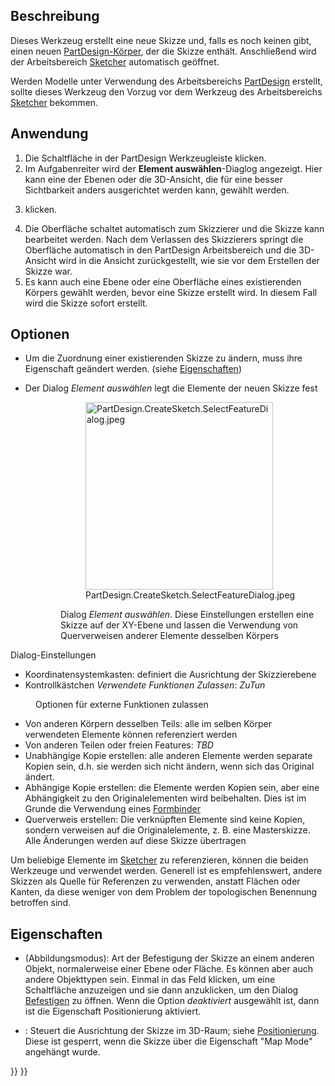 <languages/>

{{Docnav/de
|[[PartDesign_Body/de|Körper]]
|[[PartDesign_ShapeBinder/de|Formbinder]]
|[[PartDesign_Workbench/de|PartDesign]]
|IconL=PartDesign_Body.svg
|IconR=PartDesign_ShapeBinder.svg
|IconC=Workbench_PartDesign.svg
}}

{{GuiCommand/de
|Name=PartDesign NewSketch
|Name/de=PartDesign NeueSkizze
|MenuLocation=Skizze → Skizze erstellen
|Workbenches=[[PartDesign_Workbench/de|PartDesign]]
|Version=0.17
|SeeAlso=[[Sketcher_NewSketch/de|Sketcher NeueSkizze]]
}}

<span id="Description"></span>
==Beschreibung==

Dieses Werkzeug erstellt eine neue Skizze und, falls es noch keinen gibt, einen neuen [[PartDesign_Body/de|PartDesign-Körper]], der die Skizze enthält. Anschließend wird der Arbeitsbereich [[Sketcher_Workbench/de|Sketcher]] automatisch geöffnet.

Werden Modelle unter Verwendung des Arbeitsbereichs [[PartDesign_Workbench/de|PartDesign]] erstellt, sollte dieses Werkzeug den Vorzug vor dem Werkzeug {{Button|[[File:Sketcher_NewSketch.svg|16px]][[Sketcher_NewSketch/de|Sketcher NeueSkizze]]}} des Arbeitsbereichs [[Sketcher_Workbench/de|Sketcher]] bekommen.

<span id="Usage"></span>
==Anwendung==

# Die {{Button|[[File:PartDesign_NewSketch.svg|24px]]}} Schaltfläche in der PartDesign Werkzeugleiste klicken.
# Im Aufgabenreiter wird der '''Element auswählen'''-Diaglog angezeigt. Hier kann eine der Ebenen oder die 3D-Ansicht, die für eine besser Sichtbarkeit anders ausgerichtet werden kann, gewählt werden.
# {{Button|OK}} klicken.
# Die Oberfläche schaltet automatisch zum Skizzierer und die Skizze kann bearbeitet werden. Nach dem Verlassen des Skizzierers springt die Oberfläche automatisch in den PartDesign Arbeitsbereich und die 3D-Ansicht wird in die Ansicht zurückgestellt, wie sie vor dem Erstellen der Skizze war.
# Es kann auch eine Ebene oder eine Oberfläche eines existierenden Körpers gewählt werden, bevor eine Skizze erstellt wird. In diesem Fall wird die Skizze sofort erstellt.

<span id="Options"></span>
==Optionen==

* Um die Zuordnung einer existierenden Skizze zu ändern, muss ihre Eigenschaft {{Emphasis|Map Mode}} geändert werden. (siehe [[#Eigenschaften|Eigenschaften]])

* Der Dialog ''Element auswählen'' legt die Elemente der neuen Skizze fest
::[[File:PartDesign.CreateSketch.SelectFeatureDialog.jpeg|300px]]
:: Dialog ''Element auswählen''. Diese Einstellungen erstellen eine Skizze auf der XY-Ebene und lassen die Verwendung von Querverweisen anderer Elemente desselben Körpers

Dialog-Einstellungen
* Koordinatensystemkasten: definiert die Ausrichtung der Skizzierebene
* Kontrollkästchen ''Verwendete Funktionen Zulassen'': ''ZuTun''
: Optionen für externe Funktionen zulassen
* Von anderen Körpern desselben Teils: alle im selben Körper verwendeten Elemente können referenziert werden
* Von anderen Teilen oder freien Features: ''TBD''
* Unabhängige Kopie erstellen: alle anderen Elemente werden separate Kopien sein, d.h. sie werden sich nicht ändern, wenn sich das Original ändert.
* Abhängige Kopie erstellen: die Elemente werden Kopien sein, aber eine Abhängigkeit zu den Originalelementen wird beibehalten. Dies ist im Grunde die Verwendung eines [[PartDesign ShapeBinder/de|Formbinder]]
* Querverweis erstellen: Die verknüpften Elemente sind keine Kopien, sondern verweisen auf die Originalelemente, z. B. eine Masterskizze. Alle Änderungen werden auf diese Skizze übertragen 

Um beliebige Elemente im [[Sketcher_Workbench/de|Sketcher]] zu referenzieren, können die beiden Werkzeuge {{Button|[[Image:Sketcher_External.svg|16px]] [[Sketcher_External/de|ExterneGeometrie]]}} und {{Button|[[File:Sketcher_CarbonCopy.svg|16px]] [[Sketcher_CarbonCopy/de|Pause]]}} verwendet werden. Generell ist es empfehlenswert, andere Skizzen als Quelle für Referenzen zu verwenden, anstatt Flächen oder Kanten, da diese weniger von dem Problem der topologischen Benennung betroffen sind.

<span id="Properties"></span>
==Eigenschaften==

* {{PropertyData/de|Map Mode}} (Abbildungsmodus): Art der Befestigung der Skizze an einem anderen Objekt, normalerweise einer Ebene oder Fläche. Es können aber auch andere Objekttypen sein. Einmal in das Feld klicken, um eine Schaltfläche {{Button|...}} anzuzeigen und sie dann anzuklicken, um den Dialog [[Part_EditAttachment/de|Befestigen]] zu öffnen. Wenn die Option ''deaktiviert'' ausgewählt ist, dann ist die Eigenschaft Positionierung aktiviert.
* {{PropertyData/de|Positonierung}}: Steuert die Ausrichtung der Skizze im 3D-Raum; siehe [[Std_ Placement/de|Positionierung]]. Diese ist gesperrt, wenn die Skizze über die Eigenschaft "Map Mode" angehängt wurde. 


{{Docnav/de
|[[PartDesign_Body/de|Körper]]
|[[PartDesign_ShapeBinder/de|Formbinder]]
|[[PartDesign_Workbench/de|PartDesign]]
|IconL=PartDesign_Body.svg
|IconR=PartDesign_ShapeBinder.svg
|IconC=Workbench_PartDesign.svg
}}

{{PartDesign Tools navi{{#translation:}}}}
{{Userdocnavi{{#translation:}}}}